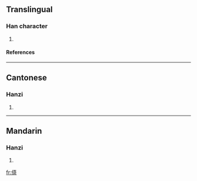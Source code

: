 ==Translingual==
===Han character===
{{Han char|rn=9|rad=人|as=10|sn=12|four=|canj=人十口口 (OJRR)}}
# {{defn|Han|sort=人10}}
====References====
{{Han ref|kx=0114.051|hdz=10201.020|uh=3478|ud=13432}}

----
==Cantonese==
===Hanzi===
{{yue-hanzi|jyut=|y=jiu4}}
# {{defn|Cantonese}}

----
==Mandarin==
===Hanzi===
{{cmn-hanzi|pin=[[ǎi]] (ai3), [[yáo]] (yao2), [[yóu]] (you2)|wg=ai<sup>3</sup>, yao<sup>2</sup>, yu<sup>2</sup>}}
# {{defn|Mandarin}}

[[fr:㑸]]